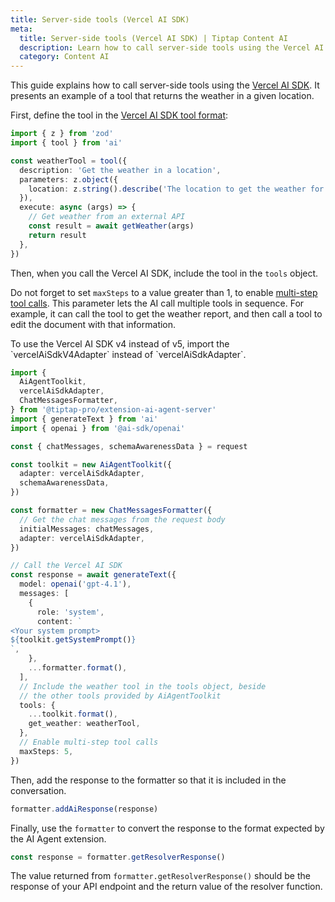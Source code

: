 ```yaml
---
title: Server-side tools (Vercel AI SDK)
meta:
  title: Server-side tools (Vercel AI SDK) | Tiptap Content AI
  description: Learn how to call server-side tools using the Vercel AI SDK.
  category: Content AI
---
```



This guide explains how to call server-side tools using the [Vercel AI SDK](https://ai-sdk.dev). It presents an example of a tool that returns the weather in a given location.

First, define the tool in the [Vercel AI SDK tool format](https://ai-sdk.dev/docs/ai-sdk-core/tools-and-tool-calling):

```ts
import { z } from 'zod'
import { tool } from 'ai'

const weatherTool = tool({
  description: 'Get the weather in a location',
  parameters: z.object({
    location: z.string().describe('The location to get the weather for'),
  }),
  execute: async (args) => {
    // Get weather from an external API
    const result = await getWeather(args)
    return result
  },
})
```

Then, when you call the Vercel AI SDK, include the tool in the `tools` object.

Do not forget to set `maxSteps` to a value greater than 1, to enable [multi-step tool calls](https://ai-sdk.dev/docs/ai-sdk-core/tools-and-tool-calling#multi-step-calls-using-maxsteps). This parameter lets the AI call multiple tools in sequence. For example, it can call the tool to get the weather report, and then call a tool to edit the document with that information.

<Callout title="Use with Vercel AI SDK v4" variant="info">
  To use the Vercel AI SDK v4 instead of v5, import the `vercelAiSdkV4Adapter` instead of
  `vercelAiSdkAdapter`.
</Callout>

```ts
import {
  AiAgentToolkit,
  vercelAiSdkAdapter,
  ChatMessagesFormatter,
} from '@tiptap-pro/extension-ai-agent-server'
import { generateText } from 'ai'
import { openai } from '@ai-sdk/openai'

const { chatMessages, schemaAwarenessData } = request

const toolkit = new AiAgentToolkit({
  adapter: vercelAiSdkAdapter,
  schemaAwarenessData,
})

const formatter = new ChatMessagesFormatter({
  // Get the chat messages from the request body
  initialMessages: chatMessages,
  adapter: vercelAiSdkAdapter,
})

// Call the Vercel AI SDK
const response = await generateText({
  model: openai('gpt-4.1'),
  messages: [
    {
      role: 'system',
      content: `
<Your system prompt>
${toolkit.getSystemPrompt()}
`,
    },
    ...formatter.format(),
  ],
  // Include the weather tool in the tools object, beside
  // the other tools provided by AiAgentToolkit
  tools: {
    ...toolkit.format(),
    get_weather: weatherTool,
  },
  // Enable multi-step tool calls
  maxSteps: 5,
})
```

Then, add the response to the formatter so that it is included in the conversation.

```ts
formatter.addAiResponse(response)
```

Finally, use the `formatter` to convert the response to the format expected by the AI Agent extension.

```ts
const response = formatter.getResolverResponse()
```

The value returned from `formatter.getResolverResponse()` should be the response of your API endpoint and the return value of the resolver function.

